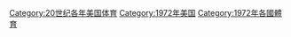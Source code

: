 [[Category:20世纪各年美国体育|Category:20世纪各年美国体育]]
[[Category:1972年美国|Category:1972年美国]]
[[Category:1972年各國體育‎|Category:1972年各國體育‎]]
